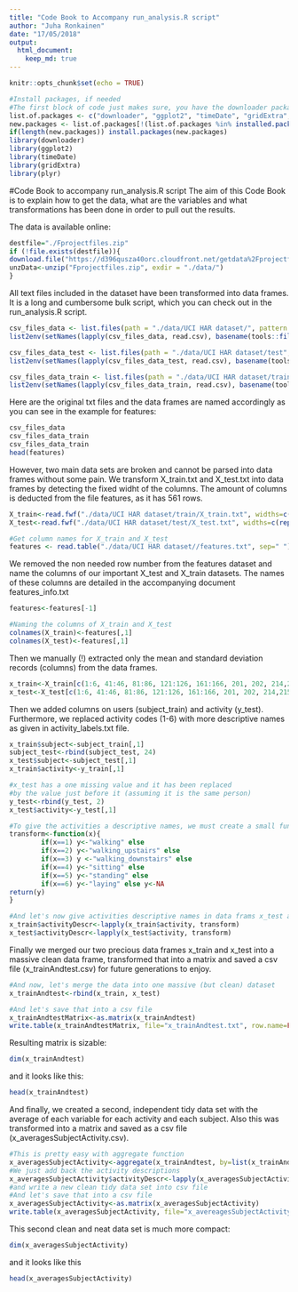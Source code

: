 ```yaml
---
title: "Code Book to Accompany run_analysis.R script"
author: "Juha Ronkainen"
date: "17/05/2018"
output: 
  html_document:
    keep_md: true
---
```


```r
knitr::opts_chunk$set(echo = TRUE)
```

```r
#Install packages, if needed
#The first block of code just makes sure, you have the downloader package installed, and if not it proceeds to install it. Note that the reusults of this code chunk are deliberately hidden, as it is just so boring and takes half of the document. 
list.of.packages <- c("downloader", "ggplot2", "timeDate", "gridExtra", "plyr")
new.packages <- list.of.packages[!(list.of.packages %in% installed.packages()[,"Package"])]
if(length(new.packages)) install.packages(new.packages)
library(downloader)
library(ggplot2)
library(timeDate)
library(gridExtra)
library(plyr)
```
#Code Book to accompany run_analysis.R script
The aim of this Code Book is to explain how to get the data, 
what are the variables and what transformations has been done in order
to pull out the results. 

The data is available online:
```r
destfile="./Fprojectfiles.zip"
if (!file.exists(destfile)){
download.file("https://d396qusza40orc.cloudfront.net/getdata%2Fprojectfiles%2FUCI%20HAR%20Dataset.zip", destfile, method="curl")
unzData<-unzip("Fprojectfiles.zip", exdir = "./data/")
}
```
All text files included in the dataset have been transformed into data frames. It is a long and cumbersome bulk script, which you can check out in the run_analysis.R script. 

```r
csv_files_data <- list.files(path = "./data/UCI HAR dataset/", pattern = "*.txt", full.names=TRUE)
list2env(setNames(lapply(csv_files_data, read.csv), basename(tools::file_path_sans_ext(csv_files_data))), globalenv())

csv_files_data_test <- list.files(path = "./data/UCI HAR dataset/test", pattern = "*.txt", full.names=TRUE)
list2env(setNames(lapply(csv_files_data_test, read.csv), basename(tools::file_path_sans_ext(csv_files_data_test))), globalenv())

csv_files_data_train <- list.files(path = "./data/UCI HAR dataset/train", pattern = "*.txt", full.names=TRUE)
list2env(setNames(lapply(csv_files_data_train, read.csv), basename(tools::file_path_sans_ext(csv_files_data_train))), globalenv())
```

Here are the original txt files and the data frames are named accordingly as you can see in the example for features: 
```r
csv_files_data
csv_files_data_train
csv_files_data_train
head(features)
```

However, two main data sets are broken and cannot be parsed into data frames without some pain. We transform X_train.txt and X_test.txt into data frames by detecting the fixed widht of the columns. The amount of columns is deducted from the file features, as it has 561 rows.
```r
X_train<-read.fwf("./data/UCI HAR dataset/train/X_train.txt", widths=c(rep(16, 561)))
X_test<-read.fwf("./data/UCI HAR dataset/test/X_test.txt", widths=c(rep(16, 561)))

#Get column names for X_train and X_test
features <- read.table("./data/UCI HAR dataset//features.txt", sep=" ")
```

We removed the non needed row number from the features dataset and name the columns of our important X_test and X_train datasets. The names of these columns are detailed in the accompanying document features_info.txt
```r
features<-features[-1]

#Naming the columns of X_train and X_test
colnames(X_train)<-features[,1]
colnames(X_test)<-features[,1]
```

Then we manually (!) extracted only the mean and standard deviation records (columns) from the data frames. 

```r
x_train<-X_train[c(1:6, 41:46, 81:86, 121:126, 161:166, 201, 202, 214,215, 227, 228, 240, 241, 253,254, 266:271, 345, 350, 373,374,375, 424:429, 452:454, 503,504, 513, 516,517, 529, 530, 539, 542,543, 555:561)]
x_test<-X_test[c(1:6, 41:46, 81:86, 121:126, 161:166, 201, 202, 214,215, 227, 228, 240, 241, 253,254, 266:271, 345, 350, 373,374,375, 424:429, 452:454, 503,504, 513, 516,517, 529, 530, 539, 542,543, 555:561)]
```
Then we added columns on users (subject_train) and activity (y_test). Furthermore, we replaced activity codes (1-6) with more descriptive names as given in activity_labels.txt file. 

```r
x_train$subject<-subject_train[,1]
subject_test<-rbind(subject_test, 24)
x_test$subject<-subject_test[,1]
x_train$activity<-y_train[,1]

#x_test has a one missing value and it has been replaced 
#by the value just before it (assuming it is the same person)
y_test<-rbind(y_test, 2)
x_test$activity<-y_test[,1]

#To give the activities a descriptive names, we must create a small function
transform<-function(x){
        if(x==1) y<-"walking" else
        if(x==2) y<-"walking_upstairs" else
        if(x==3) y <-"walking_downstairs" else 
        if(x==4) y<-"sitting" else
        if(x==5) y<-"standing" else
        if(x==6) y<-"laying" else y<-NA
return(y)
}

#And let's now give activities descriptive names in data frams x_test and x_train
x_train$activityDescr<-lapply(x_train$activity, transform)
x_test$activityDescr<-lapply(x_test$activity, transform)
```

Finally we merged our two precious data frames x_train and x_test into a massive clean data frame, transformed that into a matrix and saved a csv file (x_trainAndtest.csv) for future generations to enjoy. 

```r
#And now, let's merge the data into one massive (but clean) dataset
x_trainAndtest<-rbind(x_train, x_test)

#And let's save that into a csv file
x_trainAndtestMatrix<-as.matrix(x_trainAndtest)
write.table(x_trainAndtestMatrix, file="x_trainAndtest.txt", row.name=FALSE)
```
Resulting matrix is sizable: 
```r
dim(x_trainAndtest)
```
and it looks like this:
```r
head(x_trainAndtest)
```

And finally, we created a second, independent tidy 
data set with the average of each variable for each activity and each subject. Also this was transformed into a matrix and saved as a csv file (x_averagesSubjectActivity.csv). 

```r
#This is pretty easy with aggregate function
x_averagesSubjectActivity<-aggregate(x_trainAndtest, by=list(x_trainAndtest$activity, x_trainAndtest$subject), mean)
#We just add back the activity descriptions
x_averagesSubjectActivity$activityDescr<-lapply(x_averagesSubjectActivity$activity, transform)
#and write a new clean tidy data set into csv file
#And let's save that into a csv file
x_averagesSubjectActivity<-as.matrix(x_averagesSubjectActivity)
write.table(x_averagesSubjectActivity, file="x_avereagesSubjectActivity.txt", row.name=FALSE)
```

This second clean and neat data set is much more compact:
```r
dim(x_averagesSubjectActivity)
```
and it looks like this
```r
head(x_averagesSubjectActivity)
```